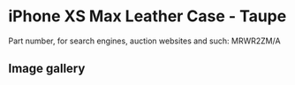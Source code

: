 
# iPhone XS Max Leather Case - Taupe

Part number, for search engines, auction websites and such: MRWR2ZM/A

## Image gallery

<div style={{ width: "768px" }}>
  <GalleryComponent
    images={[
      {
        original: "/everysource/MRWR2.webp",
        thumbnail: "/everypreview/MRWR2.webp",
      },
      {
        original: "/everysource/MRWR2_AV1_GOLD.webp",
        thumbnail: "/everypreview/MRWR2_AV1_GOLD.webp",
      },
      {
        original: "/everysource/MRWR2_AV1_SILVER.webp",
        thumbnail: "/everypreview/MRWR2_AV1_SILVER.webp",
      },
      {
        original: "/everysource/MRWR2_AV1_SPACE_GRAY.webp",
        thumbnail: "/everypreview/MRWR2_AV1_SPACE_GRAY.webp",
      },
      {
        original: "/everysource/MRWR2_AV2.webp",
        thumbnail: "/everypreview/MRWR2_AV2.webp",
      }
    ]}
  />
</div>
